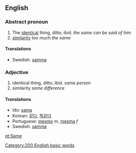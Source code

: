 ==English==
===Abstract pronoun===
#The [[identical]] thing, ditto, ibid. ''the same can be said of him''
#[[similarity]] ''too much the same''

====Translations====
*Swedish: [[samma]]

===Adjective===
#identical thing, ditto, ibid. ''same person''
#similarity ''same difference''

====Translations====
*Ido: [[sama]]
*Korean: [[같다]], [[똑같다]]
*Portuguese: [[mesmo]] ''m'', [[mesma]] ''f''
*Swedish: [[samma]]
[[pt:Same]]
[[Category:200 English basic words]]